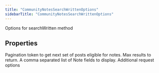 ```yaml
---
title: "CommunityNotesSearchWrittenOptions"
sidebarTitle: "CommunityNotesSearchWrittenOptions"
---
```


Options for searchWritten method

## Properties

<ParamField name="paginationToken" type="string">
Pagination token to get next set of posts eligible for notes.

</ParamField>

<ParamField name="maxResults" type="number">
Max results to return.

</ParamField>

<ParamField name="notefields" type="string[]">
A comma separated list of Note fields to display.

</ParamField>

<ParamField name="requestOptions" type="RequestOptions">
Additional request options

</ParamField>
